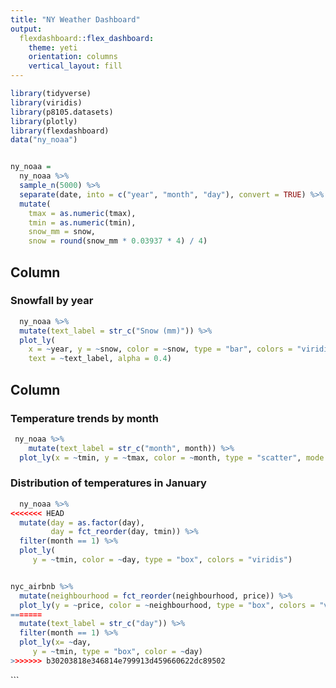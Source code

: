 ```yaml
---
title: "NY Weather Dashboard"
output:  
  flexdashboard::flex_dashboard:
    theme: yeti
    orientation: columns
    vertical_layout: fill
---
```


```r
library(tidyverse)
library(viridis)
library(p8105.datasets)
library(plotly)
library(flexdashboard)
data("ny_noaa")


ny_noaa = 
  ny_noaa %>%
  sample_n(5000) %>%
  separate(date, into = c("year", "month", "day"), convert = TRUE) %>%
  mutate(
    tmax = as.numeric(tmax),
    tmin = as.numeric(tmin),
    snow_mm = snow,
    snow = round(snow_mm * 0.03937 * 4) / 4)

```

 
Column {data-width=650}
-----------------------------------------------------------------------

### Snowfall by year

```r
  ny_noaa %>% 
  mutate(text_label = str_c("Snow (mm)")) %>% 
  plot_ly(
    x = ~year, y = ~snow, color = ~snow, type = "bar", colors = "viridis", 
    text = ~text_label, alpha = 0.4)
```

Column {data-width=350}
-----------------------------------------------------------------------

### Temperature trends by month

```r
 ny_noaa %>% 
    mutate(text_label = str_c("month", month)) %>% 
  plot_ly(x = ~tmin, y = ~tmax, color = ~month, type = "scatter", mode = "markers", alpha = 0.5, text = ~text_label)
```

### Distribution of temperatures in January

```r
  ny_noaa %>% 
<<<<<<< HEAD
  mutate(day = as.factor(day),
         day = fct_reorder(day, tmin)) %>% 
  filter(month == 1) %>%
  plot_ly(
     y = ~tmin, color = ~day, type = "box", colors = "viridis")


nyc_airbnb %>% 
  mutate(neighbourhood = fct_reorder(neighbourhood, price)) %>% 
  plot_ly(y = ~price, color = ~neighbourhood, type = "box", colors = "viridis")
=======
  mutate(text_label = str_c("day")) %>% 
  filter(month == 1) %>%
  plot_ly(x= ~day,
     y = ~tmin, type = "box", color = ~day)
>>>>>>> b30203818e346814e799913d459660622dc89502

```
```
